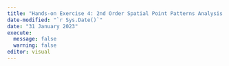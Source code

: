 ```yaml
---
title: "Hands-on Exercise 4: 2nd Order Spatial Point Patterns Analysis Methods"
date-modified: "`r Sys.Date()`"
date: "31 January 2023"
execute: 
  message: false
  warning: false
editor: visual
---
```

